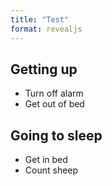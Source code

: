 ```yaml
---
title: "Test"
format: revealjs
---
```


## Getting up {background-color="aquamarine"}

- Turn off alarm
- Get out of bed

## Going to sleep

- Get in bed
- Count sheep